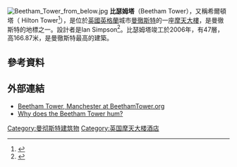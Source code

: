 [[File:Beetham_Tower_from_below.jpg|thumb]]
'''比瑟姆塔'''（Beetham Tower），又稱希爾頓塔（ Hilton Tower<ref name="beethamtowerorg1">{{cite web| url= http://www.beethamtower.org/manchester/beetham-tower-manchester.html| title= Information about the Beetham Tower Manchester| accessdate= 2008-10-13| archiveurl= https://web.archive.org/web/20081027163536/http://www.beethamtower.org/manchester/beetham-tower-manchester.html| archivedate= 2008年10月27日| deadurl= no}}</ref>），是位於[[英國|英國]][[英格蘭|英格蘭]]城市[[曼徹斯特|曼徹斯特]]的一座[[摩天大樓|摩天大樓]]，是曼徹斯特的地標之一。設計者是Ian Simpson<ref name="skyscrapernews">{{cite web | url=http://www.skyscrapernews.com/buildings.php?id=132 | title=Beetham Tower Manchester | publisher=SkyScraperNews | date=14 February 2008 | accessdate=2008-02-23 | archiveurl=https://web.archive.org/web/20080222065331/http://www.skyscrapernews.com/buildings.php?id=132 | archivedate=2008年2月22日 | deadurl=no }}</ref>。比瑟姆塔竣工於2006年，有47層，高166.87米，是曼徹斯特最高的建築。
==參考資料==
{{Reflist}}
==外部連結==
{{commons category|Beetham Tower}}
* [http://www.beethamtower.org/manchester/beetham-tower-manchester.html Beetham Tower, Manchester at BeethamTower.org] {{Wayback|url=http://www.beethamtower.org/manchester/beetham-tower-manchester.html |date=20081027163536 }}
* [http://acousticengineering.wordpress.com/2013/10/27/why-does-the-beetham-tower-hum/ Why does the Beetham Tower hum?] {{Wayback|url=http://acousticengineering.wordpress.com/2013/10/27/why-does-the-beetham-tower-hum/ |date=20131029194646 }}
{{英國建築小作品}}
[[Category:曼彻斯特建筑物|Category:曼彻斯特建筑物]]
[[Category:英国摩天大楼酒店|Category:英国摩天大楼酒店]]